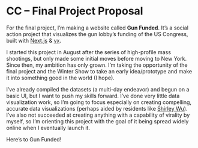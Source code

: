 # CC – Final Project Proposal

For the final project, I’m making a website called **Gun Funded**. It’s a social action project that visualizes the gun lobby’s funding of the US Congress, built with [Next.js](https://nextjs.org) & [vx](https://vx-demo.now.sh).

I started this project in August after the series of high-profile mass shootings, but only made some initial moves before moving to New York. Since then, my ambition has only grown. I’m taking the opportunity of the final project and the Winter Show to take an early idea/prototype and make it into something good in the world (I hope).

I’ve already compiled the datasets (a multi-day endeavor) and begun on a basic UI, but I want to push my skills forward. I’ve done very little data visualization work, so I’m going to focus especially on creating compelling, accurate data visualizations (perhaps aided by residents like [Shirley Wu](https://twitter.com/sxywu)). I’ve also not succeeded at creating anything with a capability of virality by myself, so I’m orienting this project with the goal of it being spread widely online when I eventually launch it.

Here’s to Gun Funded!
